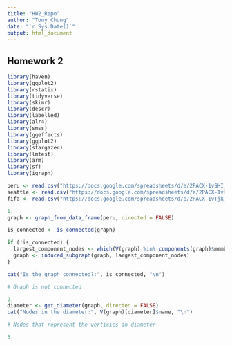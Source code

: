 ```yaml
---
title: "HW2_Repo"
author: "Tony Chung"
date: "`r Sys.Date()`"
output: html_document
---
```


## Homework 2

```r
library(haven)
library(ggplot2)
library(rstatix)
library(tidyverse)
library(skimr)
library(descr)
library(labelled)
library(alr4)
library(smss)
library(ggeffects)
library(ggplot2)
library(stargazer)
library(lmtest)
library(arm)
library(sf)
library(igraph)
```

```r
peru <- read.csv("https://docs.google.com/spreadsheets/d/e/2PACX-1vSHI_TY6rh9zEctvxnk83Vg88m1uXAEPA9DYT__TYOt5eS2mFovlraOXkaUcV8YZhbU30u34NfaMpY1/pub?output=csv")
seattle <- read.csv("https://docs.google.com/spreadsheets/d/e/2PACX-1vRcnvcCrg58H3YAjZpEcGIRa48JrOySKnh4k6q9_-ENWTGatWvS3RayQs6CNR36rJfvi8ld0PPI6Jko/pub?output=csv")
fifa <- read.csv("https://docs.google.com/spreadsheets/d/e/2PACX-1vTjk__2p0MTF5Oh_qmJ9PQpk-QN71HXKzxIYBcvKe09YiGYDD9tL1FlZ7BIiAL2rx_4wdF8mOWziGl9/pub?output=csv")

```

```r
1.
graph <- graph_from_data_frame(peru, directed = FALSE)

is_connected <- is_connected(graph)

if (!is_connected) {
  largest_component_nodes <- which(V(graph) %in% components(graph)$membership[components(graph)$csize > 1])
  graph <- induced_subgraph(graph, largest_component_nodes)
}

cat("Is the graph connected?:", is_connected, "\n")

# Graph is not connected

2.
diameter <- get_diameter(graph, directed = FALSE)
cat("Nodes in the diameter:", V(graph)[diameter]$name, "\n")

# Nodes that represent the verticies in diameter

3. 



```
